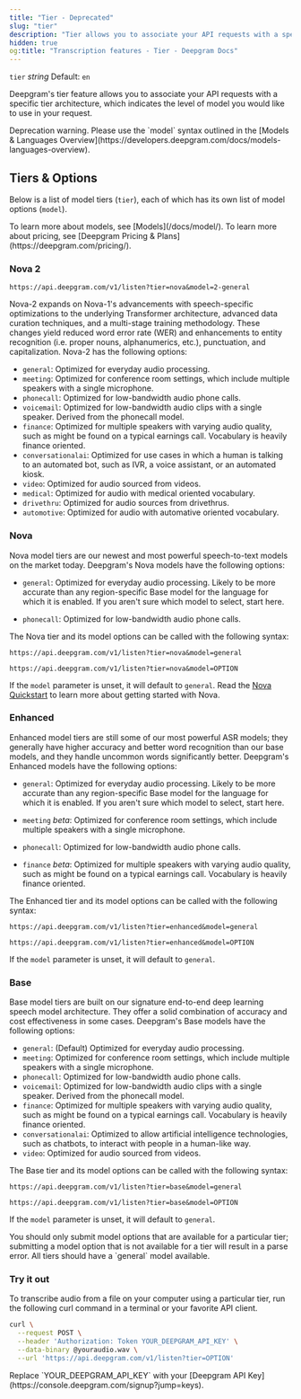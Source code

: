 ```yaml
---
title: "Tier - Deprecated"
slug: "tier"
description: "Tier allows you to associate your API requests with a specific tier."
hidden: true
og:title: "Transcription features - Tier - Deepgram Docs"
---
```


`tier` *string* Default: `en`

<div class="flex flex-row gap-2">
  <Markdown src="/snippets/stt-batch-deprecated.mdx" /> <Markdown src="/snippets/stt-stream-deprecated.mdx" /> <Markdown src="/snippets/deprecated.mdx" />
</div>

Deepgram's tier feature allows you to associate your API requests with a specific tier architecture, which indicates the level of model you would like to use in your request.

<Warning>
Deprecation warning. Please use the `model` syntax outlined in the [Models & Languages Overview](https://developers.deepgram.com/docs/models-languages-overview).
</Warning>

## Tiers & Options

Below is a list of model tiers (`tier`), each of which has its own list of model options (`model`).

<Info>
To learn more about models, see [Models](/docs/model/). To learn more about pricing, see [Deepgram Pricing & Plans](https://deepgram.com/pricing/).
</Info>

### Nova 2

```
https://api.deepgram.com/v1/listen?tier=nova&model=2-general
```

Nova-2 expands on Nova-1's advancements with speech-specific optimizations to the underlying Transformer architecture, advanced data curation techniques, and a multi-stage training methodology. These changes yield reduced word error rate (WER) and enhancements to entity recognition (i.e. proper nouns, alphanumerics, etc.), punctuation, and capitalization. Nova-2 has the following options:

- `general`: Optimized for everyday audio processing.
- `meeting`: Optimized for conference room settings, which include multiple speakers with a single microphone.
- `phonecall`: Optimized for low-bandwidth audio phone calls.
- `voicemail`: Optimized for low-bandwidth audio clips with a single speaker. Derived from the phonecall model.
- `finance`: Optimized for multiple speakers with varying audio quality, such as might be found on a typical earnings call. Vocabulary is heavily finance oriented.
- `conversationalai`: Optimized for use cases in which a human is talking to an automated bot, such as IVR, a voice assistant, or an automated kiosk.
- `video`: Optimized for audio sourced from videos.
- `medical`: Optimized for audio with medical oriented vocabulary.
- `drivethru`: Optimized for audio sources from drivethrus.
- `automotive`: Optimized for audio with automative oriented vocabulary.

### Nova

Nova model tiers are our newest and most powerful speech-to-text models on the market today. Deepgram's Nova models have the following options:

- `general`: Optimized for everyday audio processing. Likely to be more accurate than any region-specific Base model for the language for which it is enabled. If you aren't sure which model to select, start here.

- `phonecall`: Optimized for low-bandwidth audio phone calls.

The Nova tier and its model options can be called with the following syntax:

```
https://api.deepgram.com/v1/listen?tier=nova&model=general
```

```
https://api.deepgram.com/v1/listen?tier=nova&model=OPTION
```

If the `model` parameter is unset, it will default to `general`. Read the [Nova Quickstart](/docs/nova-quickstart) to learn more about getting started with Nova.

### Enhanced

Enhanced model tiers are still some of our most powerful ASR models; they generally have higher accuracy and better word recognition than our base models, and they handle uncommon words significantly better. Deepgram's Enhanced models have the following options:

- `general`: Optimized for everyday audio processing. Likely to be more accurate than any region-specific Base model for the language for which it is enabled. If you aren't sure which model to select, start here.

- `meeting` _beta_: Optimized for conference room settings, which include multiple speakers with a single microphone.

- `phonecall`: Optimized for low-bandwidth audio phone calls.

- `finance` _beta_: Optimized for multiple speakers with varying audio quality, such as might be found on a typical earnings call. Vocabulary is heavily finance oriented.

The Enhanced tier and its model options can be called with the following syntax:

```
https://api.deepgram.com/v1/listen?tier=enhanced&model=general
```

```
https://api.deepgram.com/v1/listen?tier=enhanced&model=OPTION
```

If the `model` parameter is unset, it will default to `general`.

### Base

Base model tiers are built on our signature end-to-end deep learning speech model architecture. They offer a solid combination of accuracy and cost effectiveness in some cases. Deepgram's Base models have the following options:

- `general`: (Default) Optimized for everyday audio processing.
- `meeting`: Optimized for conference room settings, which include multiple speakers with a single microphone.
- `phonecall`: Optimized for low-bandwidth audio phone calls.
- `voicemail`: Optimized for low-bandwidth audio clips with a single speaker. Derived from the phonecall model.
- `finance`: Optimized for multiple speakers with varying audio quality, such as might be found on a typical earnings call. Vocabulary is heavily finance oriented.
- `conversationalai`: Optimized to allow artificial intelligence technologies, such as chatbots, to interact with people in a human-like way.
- `video`: Optimized for audio sourced from videos.

The Base tier and its model options can be called with the following syntax:

```
https://api.deepgram.com/v1/listen?tier=base&model=general
```

```
https://api.deepgram.com/v1/listen?tier=base&model=OPTION
```

If the `model` parameter is unset, it will default to `general`.

<Warning>
You should only submit model options that are available for a particular tier; submitting a model option that is not available for a tier will result in a parse error. All tiers should have a `general` model available.
</Warning>

### Try it out

To transcribe audio from a file on your computer using a particular tier, run the following curl command in a terminal or your favorite API client.

```bash cURL
curl \
  --request POST \
  --header 'Authorization: Token YOUR_DEEPGRAM_API_KEY' \
  --data-binary @youraudio.wav \
  --url 'https://api.deepgram.com/v1/listen?tier=OPTION'
```

<Warning>
Replace `YOUR_DEEPGRAM_API_KEY` with your [Deepgram API Key](https://console.deepgram.com/signup?jump=keys).
</Warning>
